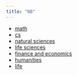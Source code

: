 ```yaml
---
title: "NB"
---
```


* [math](./math/index.qmd)
* [cs](./cse/)
* [natural sciences](./nat-sci/)
* [life sciences](./life-sci)
* [finance and economics](./finance-econ/)
* [humanities](./humanities/)
* [life](./life/)

